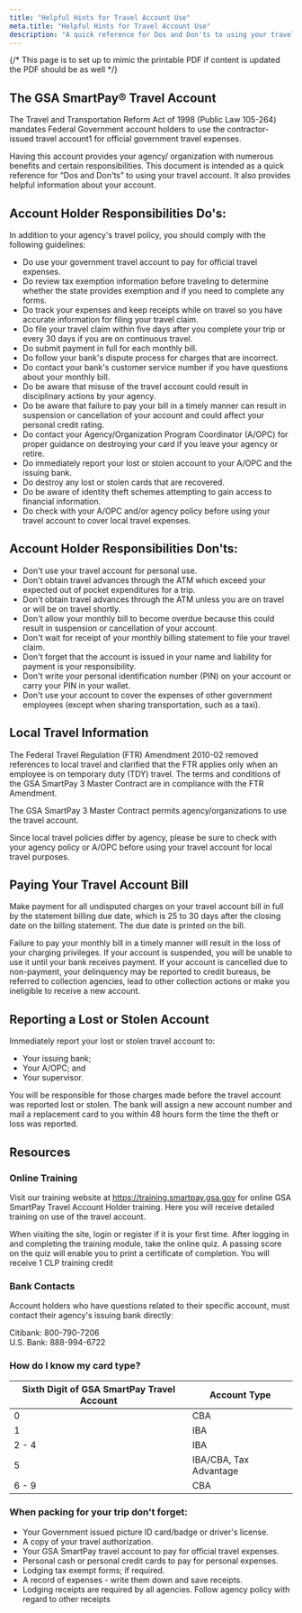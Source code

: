 ```yaml
---
title: "Helpful Hints for Travel Account Use"
meta.title: "Helpful Hints for Travel Account Use"
description: "A quick reference for Dos and Don'ts to using your travel account"
---
```

{/* This page is to set up to mimic the printable PDF if content is updated the PDF should be as well  */}

<LinkButton link="files/travel-account-helpful-hints.pdf" text="Printable Version [PDF, 14 pages]" />


## The GSA SmartPay® Travel Account

The Travel and Transportation Reform Act of 1998 (Public Law 105-264) mandates Federal Government account holders to use the contractor-issued travel account1 for official government travel expenses. 

Having this account provides your agency/ organization with numerous benefits and certain responsibilities. This document is intended as a quick reference for “Dos and Don'ts” to using your travel account. It also provides helpful information about your account.

## Account Holder Responsibilities Do's:

In addition to your agency's travel policy, you should comply with the following guidelines: 
 - Do use your government travel account to pay for official travel expenses. 
 - Do review tax exemption information before traveling to determine whether the state provides exemption and if you need to complete any forms. 
 - Do track your expenses and keep receipts while on travel so you have accurate information for filing your travel claim. 
 - Do file your travel claim within five days after you complete your trip or every 30 days if you are on continuous travel. 
 - Do submit payment in full for each monthly bill. 
 - Do follow your bank's dispute process for charges that are incorrect. 
 - Do contact your bank's customer service number if you have questions about your monthly bill. 
 - Do be aware that misuse of the travel account could result in disciplinary actions by your agency. 
 - Do be aware that failure to pay your bill in a timely manner can result in suspension or cancellation of your account and could affect your personal credit rating. 
 - Do contact your Agency/Organization Program Coordinator (A/OPC) for proper guidance on destroying your card if you leave your agency or retire. 
 - Do immediately report your lost or stolen account to your A/OPC and the issuing bank. 
 - Do destroy any lost or stolen cards that are recovered. 
 - Do be aware of identity theft schemes attempting to gain access to financial information. 
 - Do check with your A/OPC and/or agency policy before using your travel account to cover local travel expenses.

## Account Holder Responsibilities Don'ts:
 - Don't use your travel account for personal use.
 - Don't obtain travel advances through the ATM which exceed your expected out of pocket expenditures for a trip.
 - Don't obtain travel advances through the ATM unless you are on travel or will be on travel shortly.
 - Don't allow your monthly bill to become overdue because this could result in suspension or cancellation of your account.
 - Don't wait for receipt of your monthly billing statement to file your travel claim.
 - Don't forget that the account is issued in your name and liability for payment is your responsibility.
 - Don't write your personal identification number (PIN) on your account or carry your PIN in your wallet.
 - Don't use your account to cover the expenses of other government employees (except when sharing transportation, such as a taxi).


## Local Travel Information
The Federal Travel Regulation (FTR) Amendment 2010-02 removed references to local travel and clarified that the FTR applies only when an employee is on temporary duty (TDY) travel. The terms and conditions of the GSA SmartPay 3 Master Contract are in compliance with the FTR Amendment. 

The GSA SmartPay 3 Master Contract permits agency/organizations to use the travel account. 

Since local travel policies differ by agency, please be sure to check with your agency policy or A/OPC before using your travel account for local travel purposes.

## Paying Your Travel Account Bill
Make payment for all undisputed charges on your travel account bill in full by the statement billing due date, which is 25 to 30 days after the closing date on the billing statement. The due date is printed on the bill.

Failure to pay your monthly bill in a timely manner will result in the loss of your charging privileges. If your account is suspended, you will be unable to use it until your bank receives payment. If your account is cancelled due to non-payment, your delinquency may be reported to credit bureaus, be referred to collection agencies, lead to other collection actions or make you ineligible to receive a new account.

## Reporting a Lost or Stolen Account
Immediately report your lost or stolen travel account to:
 
- Your issuing bank;
- Your A/OPC; and
- Your supervisor.

You will be responsible for those charges made before the travel account was reported lost or stolen. The bank will assign a new account number and mail a replacement card to you within 48 hours form the time the theft or loss was reported.

## Resources
### Online Training 
Visit our training website at https://training.smartpay.gsa.gov for online GSA SmartPay Travel Account Holder training. Here you will receive detailed training on use of the travel account. 

When visiting the site, login or register if it is your first time. After logging in and completing the training module, take the online quiz. A passing score on the quiz will enable you to print a certificate of completion. You will receive 1 CLP training credit

### Bank Contacts 
Account holders who have questions related to their specific account, must contact their agency's issuing bank directly:

Citibank: 800-790-7206 <br />
U.S. Bank: 888-994-6722

### How do I know my card type?
| Sixth Digit of GSA SmartPay Travel Account | Account Type               |
|--------------------------------------------|----------------------------|
| 0                                          | CBA                        |
| 1                                          | IBA                        |
| 2 - 4                                      | IBA                        |
| 5                                          | IBA/CBA, Tax Advantage     |
| 6 - 9                                      | CBA                        |

### When packing for your trip don't forget:
- Your Government issued picture ID card/badge or driver's license.
- A copy of your travel authorization.
- Your GSA SmartPay travel account to pay for official travel expenses. 
- Personal cash or personal credit cards to pay for personal expenses.
- Lodging tax exempt forms; if required.
- A record of expenses - write them down and save receipts.
- Lodging receipts are required by all agencies. Follow agency policy with regard to other receipts
